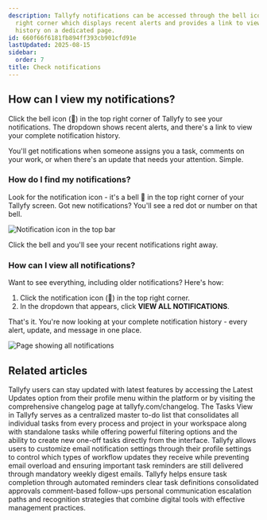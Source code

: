 ```yaml
---
description: Tallyfy notifications can be accessed through the bell icon in the top
  right corner which displays recent alerts and provides a link to view complete notification
  history on a dedicated page.
id: 660f66f6181fb894ff393cb901cfd91e
lastUpdated: 2025-08-15
sidebar:
  order: 7
title: Check notifications
---
```


## How can I view my notifications?

Click the bell icon (🔔) in the top right corner of Tallyfy to see your notifications. The dropdown shows recent alerts, and there's a link to view your complete notification history.

You'll get notifications when someone assigns you a task, comments on your work, or when there's an update that needs your attention. Simple.

### How do I find my notifications?

Look for the notification icon - it's a bell 🔔 in the top right corner of your Tallyfy screen. Got new notifications? You'll see a red dot or number on that bell.

![Notification icon in the top bar](https://screenshots.tallyfy.com/tallyfy%2Fpro%2Fdesktop-light-show-notifications.png)

Click the bell and you'll see your recent notifications right away.

### How can I view all notifications?

Want to see everything, including older notifications? Here's how:

1. Click the notification icon (🔔) in the top right corner.
2. In the dropdown that appears, click **VIEW ALL NOTIFICATIONS**.

That's it. You're now looking at your complete notification history - every alert, update, and message in one place.

![Page showing all notifications](https://screenshots.tallyfy.com/tallyfy%2Fpro%2Fdesktop-light-show-all-notifications.png)


## Related articles
<CardGrid>
<LinkTitleCard header="<b>Miscellaneous > See product updates</b>" href="/products/pro/miscellaneous/how-can-i-stay-updated-with-tallyfys-latest-features/" > Tallyfy users can stay updated with latest features by accessing the Latest Updates option from their profile menu within the platform or by visiting the comprehensive changelog page at tallyfy.com/changelog. </LinkTitleCard>
<LinkTitleCard header="<b>Tracking And Tasks > Tasks view</b>" href="/products/pro/tracking-and-tasks/tasks-view/" > The Tasks View in Tallyfy serves as a centralized master to-do list that consolidates all individual tasks from every process and project in your workspace along with standalone tasks while offering powerful filtering options and the ability to create new one-off tasks directly from the interface. </LinkTitleCard>
<LinkTitleCard header="<b>Personal Settings > Manage email notifications</b>" href="/products/pro/settings/personal-settings/how-can-i-manage-email-notifications-in-tallyfy/" > Tallyfy allows users to customize email notification settings through their profile settings to control which types of workflow updates they receive while preventing email overload and ensuring important task reminders are still delivered through mandatory weekly digest emails. </LinkTitleCard>
<LinkTitleCard header="<b>How To > Ensure task and approval completion</b>" href="/products/pro/tutorials/how-to/ensure-task-completion/" > Tallyfy helps ensure task completion through automated reminders clear task definitions consolidated approvals comment-based follow-ups personal communication escalation paths and recognition strategies that combine digital tools with effective management practices. </LinkTitleCard>
</CardGrid>